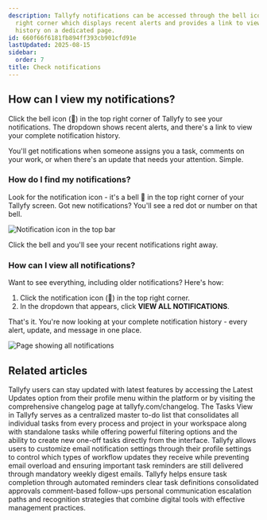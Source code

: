 ```yaml
---
description: Tallyfy notifications can be accessed through the bell icon in the top
  right corner which displays recent alerts and provides a link to view complete notification
  history on a dedicated page.
id: 660f66f6181fb894ff393cb901cfd91e
lastUpdated: 2025-08-15
sidebar:
  order: 7
title: Check notifications
---
```


## How can I view my notifications?

Click the bell icon (🔔) in the top right corner of Tallyfy to see your notifications. The dropdown shows recent alerts, and there's a link to view your complete notification history.

You'll get notifications when someone assigns you a task, comments on your work, or when there's an update that needs your attention. Simple.

### How do I find my notifications?

Look for the notification icon - it's a bell 🔔 in the top right corner of your Tallyfy screen. Got new notifications? You'll see a red dot or number on that bell.

![Notification icon in the top bar](https://screenshots.tallyfy.com/tallyfy%2Fpro%2Fdesktop-light-show-notifications.png)

Click the bell and you'll see your recent notifications right away.

### How can I view all notifications?

Want to see everything, including older notifications? Here's how:

1. Click the notification icon (🔔) in the top right corner.
2. In the dropdown that appears, click **VIEW ALL NOTIFICATIONS**.

That's it. You're now looking at your complete notification history - every alert, update, and message in one place.

![Page showing all notifications](https://screenshots.tallyfy.com/tallyfy%2Fpro%2Fdesktop-light-show-all-notifications.png)


## Related articles
<CardGrid>
<LinkTitleCard header="<b>Miscellaneous > See product updates</b>" href="/products/pro/miscellaneous/how-can-i-stay-updated-with-tallyfys-latest-features/" > Tallyfy users can stay updated with latest features by accessing the Latest Updates option from their profile menu within the platform or by visiting the comprehensive changelog page at tallyfy.com/changelog. </LinkTitleCard>
<LinkTitleCard header="<b>Tracking And Tasks > Tasks view</b>" href="/products/pro/tracking-and-tasks/tasks-view/" > The Tasks View in Tallyfy serves as a centralized master to-do list that consolidates all individual tasks from every process and project in your workspace along with standalone tasks while offering powerful filtering options and the ability to create new one-off tasks directly from the interface. </LinkTitleCard>
<LinkTitleCard header="<b>Personal Settings > Manage email notifications</b>" href="/products/pro/settings/personal-settings/how-can-i-manage-email-notifications-in-tallyfy/" > Tallyfy allows users to customize email notification settings through their profile settings to control which types of workflow updates they receive while preventing email overload and ensuring important task reminders are still delivered through mandatory weekly digest emails. </LinkTitleCard>
<LinkTitleCard header="<b>How To > Ensure task and approval completion</b>" href="/products/pro/tutorials/how-to/ensure-task-completion/" > Tallyfy helps ensure task completion through automated reminders clear task definitions consolidated approvals comment-based follow-ups personal communication escalation paths and recognition strategies that combine digital tools with effective management practices. </LinkTitleCard>
</CardGrid>